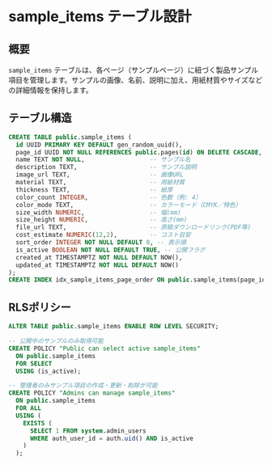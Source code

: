 # sample_items テーブル設計

## 概要
`sample_items` テーブルは、各ページ（サンプルページ）に紐づく製品サンプル項目を管理します。サンプルの画像、名前、説明に加え、用紙材質やサイズなどの詳細情報を保持します。

## テーブル構造
```sql
CREATE TABLE public.sample_items (
  id UUID PRIMARY KEY DEFAULT gen_random_uuid(),
  page_id UUID NOT NULL REFERENCES public.pages(id) ON DELETE CASCADE,  -- サンプルページID
  name TEXT NOT NULL,                  -- サンプル名
  description TEXT,                    -- サンプル説明
  image_url TEXT,                      -- 画像URL
  material TEXT,                       -- 用紙材質
  thickness TEXT,                      -- 紙厚
  color_count INTEGER,                 -- 色数（例: 4）
  color_mode TEXT,                     -- カラーモード（CMYK／特色）
  size_width NUMERIC,                  -- 幅(mm)
  size_height NUMERIC,                 -- 高さ(mm)
  file_url TEXT,                       -- 原稿ダウンロードリンク(PDF等)
  cost_estimate NUMERIC(12,2),         -- コスト目安
  sort_order INTEGER NOT NULL DEFAULT 0, -- 表示順
  is_active BOOLEAN NOT NULL DEFAULT TRUE, -- 公開フラグ
  created_at TIMESTAMPTZ NOT NULL DEFAULT NOW(),
  updated_at TIMESTAMPTZ NOT NULL DEFAULT NOW()
);
CREATE INDEX idx_sample_items_page_order ON public.sample_items(page_id, sort_order);
```

## RLSポリシー
```sql
ALTER TABLE public.sample_items ENABLE ROW LEVEL SECURITY;

-- 公開中のサンプルのみ取得可能
CREATE POLICY "Public can select active sample_items"
  ON public.sample_items
  FOR SELECT
  USING (is_active);

-- 管理者のみサンプル項目の作成・更新・削除が可能
CREATE POLICY "Admins can manage sample_items"
  ON public.sample_items
  FOR ALL
  USING (
    EXISTS (
      SELECT 1 FROM system.admin_users
      WHERE auth_user_id = auth.uid() AND is_active
    )
  );
```
